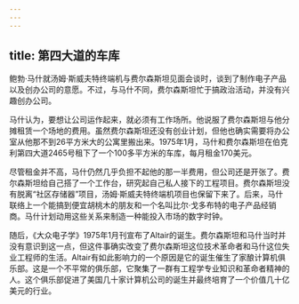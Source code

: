 ```yaml
---
---
---
```

title: 第四大道的车库
---




鲍勃·马什就汤姆·斯威夫特终端机与费尔森斯坦见面会谈时，谈到了制作电子产品以及创办公司的意愿。不过，与马什不同，费尔森斯坦忙于搞政治活动，并没有兴趣创办公司。

马什认为，要想让公司运作起来，就必须有工作场所。他说服了费尔森斯坦与他分摊租赁一个场地的费用。虽然费尔森斯坦还没有创业计划，但他也确实需要将办公室从他那不到26平方米大的公寓里搬出来。1975年1月，马什和费尔森斯坦在伯克利第四大道2465号租下了一个100多平方米的车库，每月租金170美元。

尽管租金并不高，马什仍然几乎负担不起他的那一半费用，但公司还是开张了。费尔森斯坦给自己搭了一个工作台，研究起自己私人接下的工程项目。费尔森斯坦没有脱离“社区存储器”项目，汤姆·斯威夫特终端机项目也保留下来了。后来，马什联络上一个能搞到便宜胡桃木的朋友和一个名叫比尔·戈多布特的电子产品经销商。马什计划动用这些关系来制造一种能投入市场的数字时钟。

随后，《大众电子学》1975年1月刊宣布了Altair的诞生。费尔森斯坦和马什当时并没有意识到这一点，但这件事确实改变了费尔森斯坦这位技术革命者和马什这位失业工程师的生活。Altair有如此影响力的一个原因是它的诞生催生了家酿计算机俱乐部。这是一个不平常的俱乐部，它聚集了一群有工程学专业知识和革命者精神的人。这个俱乐部促进了美国几十家计算机公司的诞生并最终培育了一个价值几十亿美元的行业。